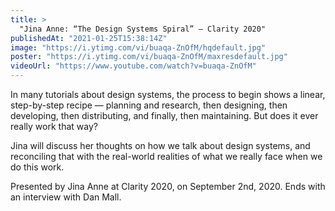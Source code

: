 ```yaml
---
title: >
  "Jina Anne: “The Design Systems Spiral” — Clarity 2020"
publishedAt: "2021-01-25T15:38:14Z"
image: "https://i.ytimg.com/vi/buaqa-ZnOfM/hqdefault.jpg"
poster: "https://i.ytimg.com/vi/buaqa-ZnOfM/maxresdefault.jpg"
videoUrl: "https://www.youtube.com/watch?v=buaqa-ZnOfM"
---
```


In many tutorials about design systems, the process to begin shows a linear, step-by-step recipe — planning and research, then designing, then developing, then distributing, and finally, then maintaining. But does it ever really work that way?

Jina will discuss her thoughts on how we talk about design systems, and reconciling that with the real-world realities of what we really face when we do this work.

Presented by Jina Anne at Clarity 2020, on September 2nd, 2020. Ends with an interview with Dan Mall.
